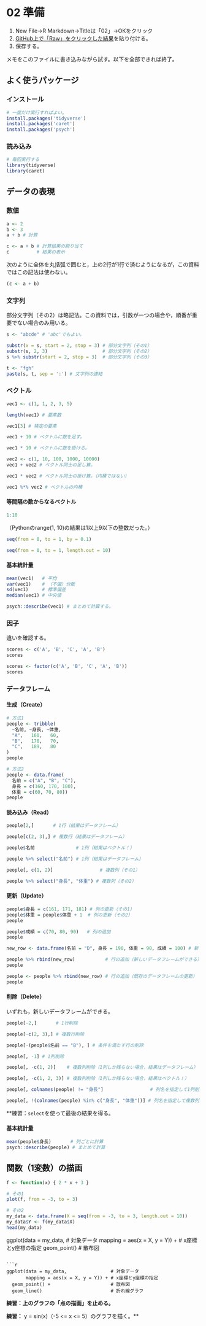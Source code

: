 # 02 準備

1. New File→R Markdown→Titleは「02」→OKをクリック
1. [GitHub上で「Raw」をクリックした結果](https://raw.githubusercontent.com/taroyabuki/datamining/master/02.md)を貼り付ける。
1. 保存する。

メモをこのファイルに書き込みながら試す。以下を全部できれば終了。

## よく使うパッケージ

### インストール

```r
# 一度だけ実行すればよい。
install.packages('tidyverse')
install.packages('caret')
install.packages('psych')
```

### 読み込み

```r
# 毎回実行する
library(tidyverse)
library(caret)
```

## データの表現

### 数値

```r
a <- 2
b <- 3
a + b # 計算
```

```r
c <- a + b # 計算結果の割り当て
c          # 結果の表示
```

次のように全体を丸括弧で囲むと，上の2行が1行で済むようになるが，この資料ではこの記法は使わない。

```r
(c <- a + b)
```

### 文字列

部分文字列（その2）は略記法。この資料では，引数が一つの場合や，順番が重要でない場合のみ用いる。

```r
s <- "abcde" # 'abc'でもよい。

substr(x = s, start = 2, stop = 3) # 部分文字列（その1）
substr(s, 2, 3)                    # 部分文字列（その2）
s %>% substr(start = 2, stop = 3)  # 部分文字列（その3）
```

```r
t <- "fgh"
paste(s, t, sep = ':') # 文字列の連結
```

### ベクトル

```r
vec1 <- c(1, 1, 2, 3, 5)
```

```r
length(vec1) # 要素数
```

```r
vec1[3] # 特定の要素
```

```r
vec1 + 10 # ベクトルに数を足す。
```

```r
vec1 * 10 # ベクトルに数を掛ける。
```

```r
vec2 <- c(1, 10, 100, 1000, 10000)
vec1 + vec2 # ベクトル同士の足し算。
```

```r
vec1 * vec2 # ベクトル同士の掛け算。（内積ではない）
```

```r
vec1 %*% vec2 # ベクトルの内積
```

#### 等間隔の数からなるベクトル

```r
1:10
```

（Pythonのrange(1, 10)の結果は1以上9以下の整数だった。）

```r
seq(from = 0, to = 1, by = 0.1)
```

```r
seq(from = 0, to = 1, length.out = 10)
```

#### 基本統計量

```r
mean(vec1)   # 平均
var(vec1)    # （不偏）分散
sd(vec1)     # 標準偏差
median(vec1) # 中央値
```

```r
psych::describe(vec1) # まとめて計算する。
```

### 因子

違いを確認する。

```r
scores <- c('A', 'B', 'C', 'A', 'B')
scores
```

```r
scores <- factor(c('A', 'B', 'C', 'A', 'B'))
scores
```

### データフレーム

#### 生成（Create）

```r
# 方法1
people <- tribble(
  ~名前, ~身長, ~体重,
  "A",   160,   60,
  "B",   170,   70,
  "C",   189,   80
)
people
```

```r
# 方法2
people <- data.frame(
  名前 = c("A", "B", "C"),
  身長 = c(160, 170, 180),
  体重 = c(60, 70, 80))
people
```

#### 読み込み（Read）

```r
people[2,]       # 1行（結果はデータフレーム）

people[c(2, 3),] # 複数行（結果はデータフレーム）

people$名前               # 1列（結果はベクトル！）

people %>% select("名前") # 1列（結果はデータフレーム） 

people[, c(1, 2)]                 # 複数列（その1）

people %>% select("身長", "体重") # 複数列（その2）
```

#### 更新（Update）

```r
people$身長 = c(161, 171, 181) # 列の更新（その1）
people$体重 = people$体重 + 1  # 列の更新（その2）
people

people$成績 = c(70, 80, 90)   # 列の追加
people
```

```r
new_row <- data.frame(名前 = "D", 身長 = 190, 体重 = 90, 成績 = 100) # 新しい行

people %>% rbind(new_row)           # 行の追加（新しいデータフレームができる）
people

people <- people %>% rbind(new_row) # 行の追加（既存のデータフレームの更新）
people
```

#### 削除（Delete）

いずれも，新しいデータフレームができる。

```r
people[-2,]       # 1行削除

people[-c(2, 3),] # 複数行削除

people[-(people$名前 == "B"), ] # 条件を満たす行の削除

people[, -1] # 1列削除

people[, -c(1, 2)]    # 複数列削除（1列しか残らない場合，結果はデータフレーム）

people[, -c(1, 2, 3)] # 複数列削除（1列しか残らない場合，結果はベクトル！）

people[, colnames(people) != "身長"]                 # 列名を指定して1列削除

people[, !(colnames(people) %in% c("身長", "体重"))] # 列名を指定して複数列削除
```

**練習：`select`を使って最後の結果を得る。

#### 基本統計量

```r
mean(people$身長)       # 列ごとに計算
psych::describe(people) # まとめて計算
```

## 関数（1変数）の描画

```r
f <- function(x) { 2 * x + 3 }
```

```r
# その1
plot(f, from = -3, to = 3)
```

```r
# その2
my_data <- data.frame(X = seq(from = -3, to = 3, length.out = 10))
my_data$Y <- f(my_data$X)
head(my_data)
```

ggplot(data = my_data,                # 対象データ 
       mapping = aes(x = X, y = Y)) + # x座標とy座標の指定
  geom_point()                        # 散布図
```

```r
ggplot(data = my_data,                # 対象データ 
       mapping = aes(x = X, y = Y)) + # x座標とy座標の指定
  geom_point() +                      # 散布図
  geom_line()                         # 折れ線グラフ
```

**練習：上のグラフの「点の描画」を止める。**

**練習：** y = sin(x)（-5 <= x <= 5）のグラフを描く。**
